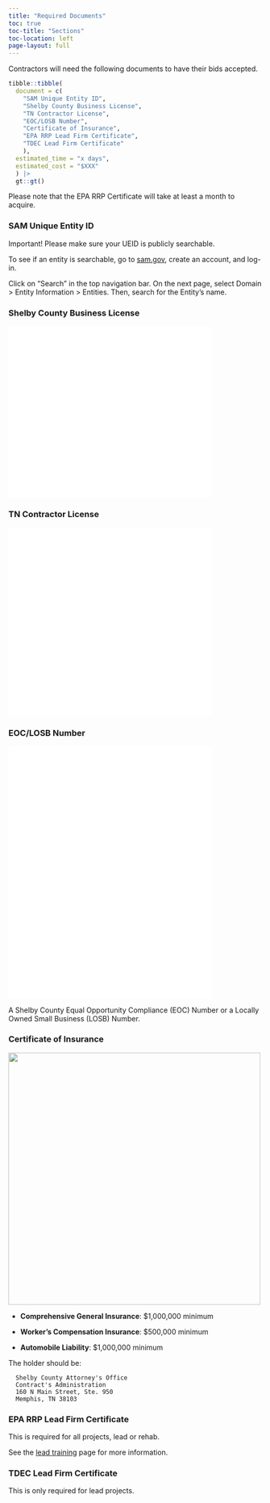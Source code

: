 ```yaml
---
title: "Required Documents"
toc: true
toc-title: "Sections"
toc-location: left
page-layout: full
---
```


Contractors will need the following documents to have their bids accepted.

```r
tibble::tibble(
  document = c(
    "SAM Unique Entity ID",
    "Shelby County Business License",
    "TN Contractor License",
    "EOC/LOSB Number",
    "Certificate of Insurance",
    "EPA RRP Lead Firm Certificate",
    "TDEC Lead Firm Certificate"
    ),
  estimated_time = "x days",
  estimated_cost = "$XXX"
  ) |>
  gt::gt()
```


Please note that the EPA RRP Certificate will take at least a month to acquire.

### SAM Unique Entity ID

Important! Please make sure your UEID is publicly searchable. 

To see if an entity is searchable, go to [sam.gov](https://sam.gov/), create an account, and log-in. 

Click on "Search" in the top navigation bar. On the next page, select Domain > Entity Information > Entities. Then, search for the Entity's name.

### Shelby County Business License

<embed src="../examples/Shelby.pdf" width="80%" height="340" 
 type="application/pdf">

### TN Contractor License

<embed src="../examples/TN.pdf" width="80%" height="375" 
 type="application/pdf">

### EOC/LOSB Number

<embed src="../examples/LOSB.pdf" width="80%" height="500" 
 type="application/pdf">

A Shelby County Equal Opportunity Compliance (EOC) Number or a Locally Owned Small Business (LOSB) Number.

### Certificate of Insurance

![](../examples/COI.png){width=500}

- **Comprehensive General Insurance**: $1,000,000 minimum

- **Worker's Compensation Insurance**: $500,000 minimum

- **Automobile Liability**: $1,000,000 minimum

The holder should be:

```
  Shelby County Attorney's Office
  Contract's Administration
  160 N Main Street, Ste. 950
  Memphis, TN 38103
```

### EPA RRP Lead Firm Certificate

This is required for all projects, lead or rehab.

See the [lead training](lead-training.qmd) page for more information.

### TDEC Lead Firm Certificate

This is only required for lead projects.
